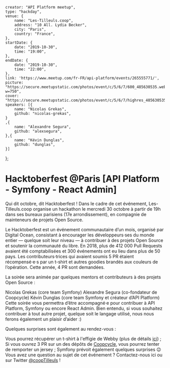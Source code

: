     creator: "API Platform meetup",
    type: "hackday",
    venue: {
        name: "Les-Tilleuls.coop",
        address: "10 All. Lydia Becker",
        city: "Paris",
        country: "France",
    },
    startDate: {
        date: "2019-10-30",
        time: "19:00",
    },
    endDate: {
        date: "2019-10-30",
        time: "22:00",
    },
    link: 'https://www.meetup.com/fr-FR/api-platform/events/265555771/',
    picture: "https://secure.meetupstatic.com/photos/event/c/5/6/7/600_485630535.webp?w=750",
    cover: "https://secure.meetupstatic.com/photos/event/c/5/6/7/highres_485630535.jpeg",
    speakers: [{
        name: "Nicolas Grekas",
        github: "nicolas-grekas",
    }
    ,{
        name: "Alexandre Segura",
        github: "alexsegura",
    },{
        name: "Kévin Dunglas",
        github: "dunglas",
    }]
};

# Hacktoberfest @Paris [API Platform - Symfony - React Admin]

Qui dit octobre, dit Hacktoberfest ! Dans le cadre de cet événement, Les-Tilleuls.coop organise un hackathon le mercredi 30 octobre à partir de 19h dans ses bureaux parisiens (17e arrondissement), en compagnie de mainteneurs de projets Open Source.

Le Hacktoberfest est un événement communautaire d’un mois, organisé par Digital Ocean, consistant à encourager les développeurs·ses du monde entier — quelque soit leur niveau — à contribuer à des projets Open Source et soutenir la communauté du libre. En 2018, plus de 412 000 Pull Requests avaient été comptabilisées et 300 événements ont eu lieu dans plus de 50 pays. Les contributeurs·trices qui avaient soumis 5 PR étaient récompensé·e·s par un t-shirt et autres goodies brandés aux couleurs de l’opération. Cette année, 4 PR sont demandées.

La soirée sera animée par quelques mentors et contributeurs à des projets Open Source :

Nicolas Grekas (core team Symfony)
Alexandre Segura (co-fondateur de Coopcycle)
Kévin Dunglas (core team Symfony et créateur d’API Platform)
Cette soirée vous permettra d’être accompagné·e pour contribuer à API Platform, Symfony ou encore React Admin. Bien entendu, si vous souhaitez contribuer à tout autre projet, quelque soit le langage utilisé, nous nous ferons également un plaisir d’aider :)

Quelques surprises sont également au rendez-vous :

Vous pourrez récupérer un t-shirt à l'effigie de Webby (plus de détails [ici](https://les-tilleuls.coop/fr/blog/article/hacktoberfest-api-platform)) ;
Si vous ouvrez 3 PR sur un des dépôts de [Coopcycle](https://coopcycle.org/fr/hacktoberfest-2019/), vous pourrez tenter de remporter un jersey ;
Symfony prévoit également quelques surprises 😉
Vous avez une question au sujet de cet événement ? Contactez-nous ici ou sur Twitter [@coopTilleuls](https://twitter.com/coopTilleuls) !

